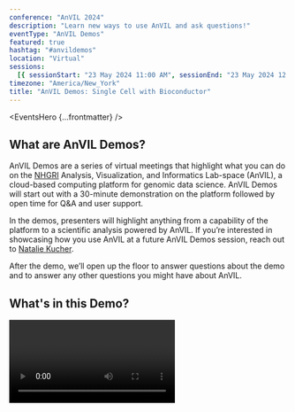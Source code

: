 ```yaml
---
conference: "AnVIL 2024"
description: "Learn new ways to use AnVIL and ask questions!"
eventType: "AnVIL Demos"
featured: true
hashtag: "#anvildemos"
location: "Virtual"
sessions:
  [{ sessionStart: "23 May 2024 11:00 AM", sessionEnd: "23 May 2024 12:00 PM" }]
timezone: "America/New_York"
title: "AnVIL Demos: Single Cell with Bioconductor"
---
```


<EventsHero {...frontmatter} />

## What are AnVIL Demos?

AnVIL Demos are a series of virtual meetings that highlight what you can do on the [NHGRI](https://www.genome.gov/) Analysis, Visualization, and Informatics Lab-space (AnVIL), a cloud-based computing platform for genomic data science. AnVIL Demos will start out with a 30-minute demonstration on the platform followed by open time for Q&A and user support.

In the demos, presenters will highlight anything from a capability of the platform to a scientific analysis powered by AnVIL. If you’re interested in showcasing how you use AnVIL at a future AnVIL Demos session, reach out to [Natalie Kucher]({natalieKucher}).

After the demo, we’ll open up the floor to answer questions about the demo and to answer any other questions you might have about AnVIL.

## What's in this Demo?

<Video url="https://youtu.be/44X-m-JLPTA" />

### 11:00 AM - 11:30 AM ET – Demo on AnVIL

In this demo, Elizabeth Humphries from the Fred Hutchinson Cancer Research Center showed the Single Cell with Bioconductor activity as part of the [AnVIL Demos Book](https://hutchdatascience.org/AnVIL_Demos/single-cell-with-bioconductor-overview.html).

### 11:30 AM - 12:00 PM ET – Q&A

Participants will have an opportunity to ask questions about the demonstration and we will have AnVIL and Terra Support on the line to answer questions about AnVIL beyond the demo.

## Prerequisites

Register for any of the upcoming AnVIL Demos using this [Google Form](https://forms.gle/7CcaLE9AM7FrYqpP7) and post any questions you have to the [AnVIL Support Forum]({anvilHelpURL}).

## Event Details

- How to register: Register using this [Google Form](https://forms.gle/7CcaLE9AM7FrYqpP7).
- Contact Info: Please contact [Natalie Kucher]({natalieKucher}) with any questions.
